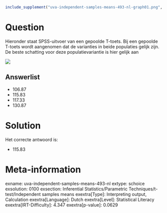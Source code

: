 ```r
include_supplement("uva-independent-samples-means-493-nl-graph01.png", recursive = TRUE)
```

Question
========

Hieronder staat SPSS-uitvoer van een gepoolde T-toets. Bij een gepoolde
T-toets wordt aangenomen dat de varianties in beide populaties gelijk
zijn. De beste schatting voor deze populatievariantie is hier gelijk aan

![](uva-independent-samples-means-493-nl-graph01.png)

Answerlist
----------

* 106.87
* 115.83
* 117.33
* 130.87

Solution
========

Het correcte antwoord is: 

* 115.83

Meta-information
================
exname: uva-independent-samples-means-493-nl
extype: schoice
exsolution: 0100
exsection: Inferential Statistics/Parametric Techniques/t-test/Independent samples means
exextra[Type]: Interpreting output, Calculation
exextra[Language]: Dutch
exextra[Level]: Statistical Literacy
exextra[IRT-Difficulty]: 4.347
exextra[p-value]: 0.0629
